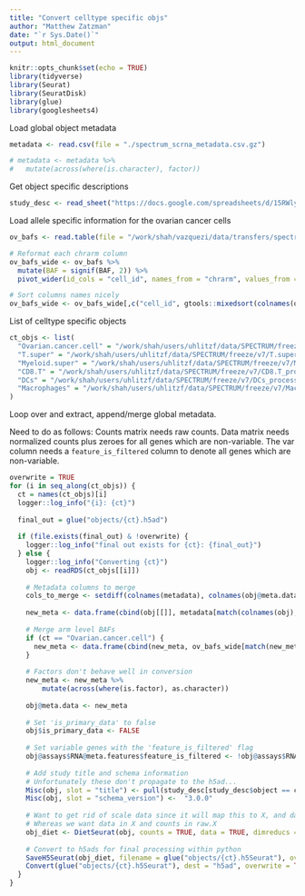 ```yaml
---
title: "Convert celltype specific objs"
author: "Matthew Zatzman"
date: "`r Sys.Date()`"
output: html_document
---
```


```r
knitr::opts_chunk$set(echo = TRUE)
library(tidyverse)
library(Seurat)
library(SeuratDisk)
library(glue)
library(googlesheets4)
```


Load global object metadata 
```r
metadata <- read.csv(file = "./spectrum_scrna_metadata.csv.gz")

# metadata <- metadata %>%
#   mutate(across(where(is.character), factor))
```

Get object specific descriptions
```r
study_desc <- read_sheet("https://docs.google.com/spreadsheets/d/15RWlyM8EfB7CgFGc22nIw0yBErkdHz0EFf0DYBMae2M/edit#gid=910670315", sheet = "study_descriptions")
```


Load allele specific information for the ovarian cancer cells
```r
ov_bafs <- read.table(file = "/work/shah/vazquezi/data/transfers/spectrum/results/scrna/v27/ascn/outputs/ascn/cell-type/Ovarian.cancer.cell.tsv", header = TRUE, sep = "\t")

# Reformat each chrarm column
ov_bafs_wide <- ov_bafs %>%
  mutate(BAF = signif(BAF, 2)) %>%
  pivot_wider(id_cols = "cell_id", names_from = "chrarm", values_from = "BAF", names_glue = "BAF_{chrarm}")

# Sort columns names nicely
ov_bafs_wide <- ov_bafs_wide[,c("cell_id", gtools::mixedsort(colnames(ov_bafs_wide)[2:ncol(ov_bafs_wide)]))]

```


List of celltype specific objects
```r
ct_objs <- list(
  "Ovarian.cancer.cell" = "/work/shah/users/uhlitzf/data/SPECTRUM/freeze/v7/Ovarian.cancer.super_processed_filtered_annotated.rds",
  "T.super" = "/work/shah/users/uhlitzf/data/SPECTRUM/freeze/v7/T.super_processed_filtered_annotated.rds",
  "Myeloid.super" = "/work/shah/users/uhlitzf/data/SPECTRUM/freeze/v7/Myeloid.super_processed_filtered_annotated.rds", 
  "CD8.T" = "/work/shah/users/uhlitzf/data/SPECTRUM/freeze/v7/CD8.T_processed_filtered.rds",
  "DCs" = "/work/shah/users/uhlitzf/data/SPECTRUM/freeze/v7/DCs_processed.rds",
  "Macrophages" = "/work/shah/users/uhlitzf/data/SPECTRUM/freeze/v7/Macrophages_processed.rds"
)
```


Loop over and extract, append/merge global metadata.

Need to do as follows: Counts matrix needs raw counts. Data matrix needs normalized counts plus zeroes for all genes which are non-variable. The var column needs a `feature_is_filtered` column to denote all genes which are non-variable.
```r
overwrite = TRUE
for (i in seq_along(ct_objs)) {
  ct = names(ct_objs)[i]
  logger::log_info("{i}: {ct}")
  
  final_out = glue("objects/{ct}.h5ad")
  
  if (file.exists(final_out) & !overwrite) {
    logger::log_info("final out exists for {ct}: {final_out}")
  } else {
    logger::log_info("Converting {ct}")
    obj <- readRDS(ct_objs[[i]])
    
    # Metadata columns to merge
    cols_to_merge <- setdiff(colnames(metadata), colnames(obj@meta.data))
  
    new_meta <- data.frame(cbind(obj[[]], metadata[match(colnames(obj), metadata$cell_id), cols_to_merge]))
    
    # Merge arm level BAFs
    if (ct == "Ovarian.cancer.cell") {
      new_meta <- data.frame(cbind(new_meta, ov_bafs_wide[match(new_meta$cell_id, ov_bafs_wide$cell_id), grepl("BAF", colnames(ov_bafs_wide))]))
    }
    
    # Factors don't behave well in conversion
    new_meta <- new_meta %>%
        mutate(across(where(is.factor), as.character))
      
    obj@meta.data <- new_meta
    
    # Set 'is_primary_data' to false
    obj$is_primary_data <- FALSE
    
    # Set variable genes with the 'feature_is_filtered' flag
    obj@assays$RNA@meta.features$feature_is_filtered <- !obj@assays$RNA@meta.features$vst.variable
    
    # Add study title and schema information
    # Unfortunately these don't propagate to the h5ad...
    Misc(obj, slot = "title") <- pull(study_desc[study_desc$object == ct, 'study_description'])
    Misc(obj, slot = "schema_version") <-  "3.0.0"
    
    # Want to get rid of scale data since it will map this to X, and data to raw.X
    # Whereas we want data in X and counts in raw.X
    obj_diet <- DietSeurat(obj, counts = TRUE, data = TRUE, dimreducs = Reductions(obj), graphs = Graphs(obj))
    
    # Convert to h5ads for final processing within python
    SaveH5Seurat(obj_diet, filename = glue("objects/{ct}.h5Seurat"), overwrite = TRUE)
    Convert(glue("objects/{ct}.h5Seurat"), dest = "h5ad", overwrite = TRUE, counts = TRUE)
  }
}
```


